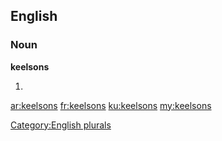 ==English==

===Noun===
'''keelsons'''

# {{plural of|[[keelson]]}}

[[Category:English plurals]]

[[ar:keelsons]]
[[fr:keelsons]]
[[ku:keelsons]]
[[my:keelsons]]